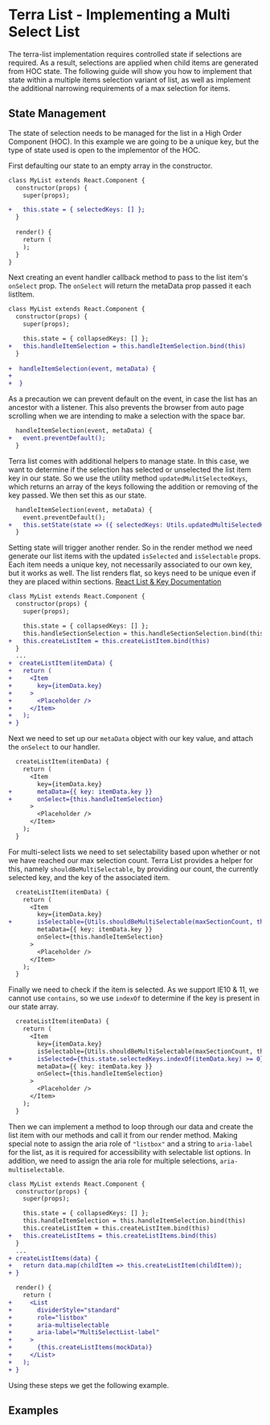 

<Badge />

# Terra List - Implementing a Multi Select List

The terra-list implementation requires controlled state if selections are required. As a result, selections are applied when child items are generated from HOC state. The following guide will show you how to implement that state within a multiple items selection variant of list, as well as implement the additional narrowing requirements of a max selection for items.

## State Management
The state of selection needs to be managed for the list in a High Order Component (HOC). In this example we are going to be a unique key, but the type of state used is open to the implementor of the HOC.

First defaulting our state to an empty array in the constructor. 
```diff
class MyList extends React.Component {
  constructor(props) {
    super(props);

+   this.state = { selectedKeys: [] };
  }
  
  render() {
    return (
    );
  }
}
```
Next creating an event handler callback method to pass to the list item's `onSelect` prop. The `onSelect` will return the metaData prop passed it each listItem.
```diff
class MyList extends React.Component {
  constructor(props) {
    super(props);

    this.state = { collapsedKeys: [] };
+   this.handleItemSelection = this.handleItemSelection.bind(this)
  }
  
+  handleItemSelection(event, metaData) {
+
+  }
```
As a precaution we can prevent default on the event, in case the list has an ancestor with a listener. This also prevents the browser from auto page scrolling when we are intending to make a selection with the space bar.
```diff
  handleItemSelection(event, metaData) {
+   event.preventDefault();
  }
```
Terra list comes with additional helpers to manage state. In this case, we want to determine if the selection has selected or unselected the list item key in our state. So we use the utility method `updatedMulitSelectedKeys`, which returns an array of the keys following the addition or removing of the key passed. We then set this as our state.
```diff
  handleItemSelection(event, metaData) {
    event.preventDefault();
+   this.setState(state => ({ selectedKeys: Utils.updatedMultiSelectedKeys(state.selectedKeys, metaData.key) }));
  }
```
Setting state will trigger another render. So in the render method we need generate our list items with the updated `isSelected` and `isSelectable` props. Each item needs a unique key, not necessarily associated to our own key, but it works as well. The list renders flat, so keys need to be unique even if they are placed within sections.
[React List & Key Documentation](https://reactjs.org/docs/lists-and-keys.html)
```diff
class MyList extends React.Component {
  constructor(props) {
    super(props);

    this.state = { collapsedKeys: [] };
    this.handleSectionSelection = this.handleSectionSelection.bind(this)
+   this.createListItem = this.createListItem.bind(this)
  }
  ...
+  createListItem(itemData) {
+   return (
+     <Item
+       key={itemData.key}
+     >
+       <Placeholder />
+     </Item>
+   );
+ }
```
Next we need to set up our `metaData` object with our key value, and attach the `onSelect` to our handler.
```diff
  createListItem(itemData) {
    return (
      <Item
        key={itemData.key}
+       metaData={{ key: itemData.key }}
+       onSelect={this.handleItemSelection}
      >
        <Placeholder />
      </Item>
    );
  }
```
For multi-select lists we need to set selectability based upon whether or not we have reached our max selection count.  Terra List provides a helper for this, namely `shouldBeMultiSelectable`, by providing our count, the currently selected key, and the key of the associated item.
```diff
  createListItem(itemData) {
    return (
      <Item
        key={itemData.key}
+       isSelectable={Utils.shouldBeMultiSelectable(maxSectionCount, this.state.selectedKeys, itemData.key)}
        metaData={{ key: itemData.key }}
        onSelect={this.handleItemSelection}
      >
        <Placeholder />
      </Item>
    );
  }
```
Finally we need to check if the item is selected. As we support IE10 & 11, we cannot use `contains`, so we use `indexOf` to determine if the key is present in our state array.
```diff
  createListItem(itemData) {
    return (
      <Item
        key={itemData.key}
        isSelectable={Utils.shouldBeMultiSelectable(maxSectionCount, this.state.selectedKeys, itemData.key)}
+       isSelected={this.state.selectedKeys.indexOf(itemData.key) >= 0}
        metaData={{ key: itemData.key }}
        onSelect={this.handleItemSelection}
      >
        <Placeholder />
      </Item>
    );
  }
```
Then we can implement a method to loop through our data and create the list item with our methods and call it from our render method. Making special note to assign the aria role of `"listbox"` and a string to `aria-label` for the list, as it is required for accessibility with selectable list options. In addition, we need to assign the aria role for multiple selections, `aria-multiselectable`.
```diff
class MyList extends React.Component {
  constructor(props) {
    super(props);

    this.state = { collapsedKeys: [] };
    this.handleItemSelection = this.handleItemSelection.bind(this)
    this.createListItem = this.createListItem.bind(this)
+   this.createListItems = this.createListItems.bind(this)
  }
  ...
+ createListItems(data) {
+   return data.map(childItem => this.createListItem(childItem));
+ }

  render() {
    return (
+     <List
+       dividerStyle="standard"
+       role="listbox"
+       aria-multiselectable
+       aria-label="MultiSelectList-label"
+     >
+       {this.createListItems(mockData)}
+     </List>
+   );
+ }
```
  Using these steps we get the following example.

## Examples
<MultiSelectList />

